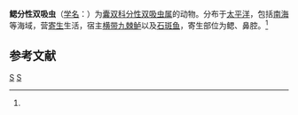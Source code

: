 {{Speciesbox
| taxon = Gonpodasmius branchialis
| binomial_authority = (Yamaguti, 1970)<ref name='id10239'>{{cite web| url =http://www.bioinfo.cn/db05/BjdwSpecies.php?action=view&id=10239| title =鳃分性双吸虫| work =《中国动物物种编目数据库》| publisher =中国科学院微生物研究所| author =中国科学院动物研究所| accessdate =2009-04-16| deadurl =yes| archiveurl =https://web.archive.org/web/20160305045959/http://www.bioinfo.cn/db05/BjdwSpecies.php?action=view&id=10239| archivedate =2016-03-05}}</ref>
}}

'''鳃分性双吸虫'''（[[学名|学名]]：{{lang|la|''Gonpodasmius branchialis''}}）为[[囊双科|囊双科]][[分性双吸虫属|分性双吸虫属]]的动物。分布于[[太平洋|太平洋]]，包括[[南海|南海]]等海域，营[[寄生|寄生]]生活，宿主[[横带九棘鲈|横带九棘鲈]]以及[[石斑鱼|石斑鱼]]，寄生部位为鳃、鼻腔。<ref name='id10239'/>

== 参考文献 ==
{{reflist}}

{{吸虫小作品}}

{{Taxonbar}}
[[Category:1970年描述的动物|S]]
[[Category:分性双吸虫属|S]]